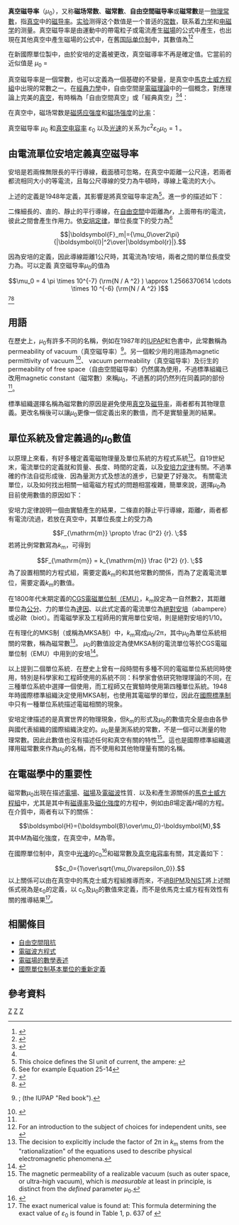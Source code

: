 {{NoteTA|G1=物理學}}
'''真空磁导率'''（<math>\mu_0</math>），又称'''磁场常数'''、'''磁常數'''、'''自由空間磁导率'''或'''磁常數'''是一[[物理常數|物理常數]]，指[[真空|真空]]中的[[磁导率|磁导率]]。[[实验|实验]]测得这个数值是一个普适的[[常数|常数]]，联系着[[力学|力学]]和[[电磁学|电磁学]]的测量。真空磁导率是由運動中的帶電粒子或電流產生[[磁場|磁場]]的公式中產生，也出現在其他真空中產生磁場的公式中，在舊[[国际单位制|国际单位制]]中，其數值為<ref name=CODATA-magnetic-constant>{{Cite web | title=Magnetic constant | website=Fundamental Physical Constants | via=[[國家標準技術研究所|National Institute of Standards and Technology]] | publisher=[[CODATA|Committee on Data for Science and Technology]] | url=http://physics.nist.gov/cgi-bin/cuu/Value?mu0 | year=2006 | accessdate=2010-02-04 | archive-date=2007-08-20 | archive-url=https://web.archive.org/web/20070820144036/http://physics.nist.gov/cgi-bin/cuu/Value?mu0 | dead-url=no }}</ref><ref name="#1">{{cite encyclopedia | author=Rosen, Joe | title=Permeability (Physics) | encyclopedia=Encyclopedia of Physics | location=New York | publisher=Facts On File | year=2004 | series=Facts on File science library | url=http://www.fofweb.com/Science/default.asp?ItemID=WE40 | accessdate=2010-02-04 | isbn=9780816049745 | archive-date=2020-11-27 | archive-url=https://web.archive.org/web/20201127012928/http://www.fofweb.com/science/default.asp?ItemID=WE40 | dead-url=no }}{{registration required}}</ref>

{{block indent |1=''µ''<sub>0</sub> = {{val|4|end= π|e=-7|u=[[伏特|V]]·[[秒|s]]/([[安培|A]]·m)}} }}  
{{block indent |left=4.4 |1=≈ {{val|1.2566370614|end=...|e=-6|u=H·m<sup>-1</sup> 或 [[牛頓_(單位)|N]]·[[安培_(單位)|A]]<sup>−2</sup> 或 [[特斯拉|T]]·m/A 或 [[韋伯_(單位)|Wb]]/(A·m)}} }}
在新國際單位製中，由於安培的定義被更改，真空磁導率不再是確定值。它當前的近似值是
''μ''<sub>0</sub> = {{val|1.25663706212|(19)|e=-6|u=[[Henry_(unit)|H]]/m}}

真空磁导率是一個常數，也可以定義為一個基礎的不變量，是真空中[[馬克士威方程組|馬克士威方程組]]中出現的常數之一。在[[經典力學|經典力學]]中，自由空間是[[電磁理論|電磁理論]]中的一個概念，對應理論上完美的[[真空|真空]]，有時稱為「自由空間真空」或「經典真空」<ref name=CODATA-introduction-constants>{{Cite web | title=Magnetic constant | website=Fundamental Physical Constants | via=[[國家標準技術研究所|National Institute of Standards and Technology]] | publisher=[[CODATA|Committee on Data for Science and Technology]] | url=http://physics.nist.gov/cgi-bin/cuu/Value?mu0 | year=2006 | accessdate=2010-02-04 | archive-date=2007-08-20 | archive-url=https://web.archive.org/web/20070820144036/http://physics.nist.gov/cgi-bin/cuu/Value?mu0 | dead-url=no }}</ref><ref name="#1"/>：

在真空中，磁场常数是[[磁感应强度|磁感应强度]]和[[磁场强度|磁场强度]]的[[比例|比率]]：
{{block indent |1=<math>\mathbf{B} = \mu_0 \ \mathbf{H}.</math> }}

真空磁导率 <math>\mu_0</math> 和[[真空电容率|真空电容率]] <math>\varepsilon_0</math> 以及[[光速|光速]]的关系为<math>c^2\varepsilon_0\mu_0=1</math> 。

==由電流單位安培定義真空磁导率==
安培是若兩條無限長的平行導線，截面積可忽略，在真空中距離一公尺遠，若兩者都流相同大小的等電流，且每公尺導線的受力為{{val|2|e=-7}}牛頓時，導線上電流的大小。

上述的定義是1948年定義，其影響是將真空磁导率定為{{val|4|end=π|e=-7|u=H*m-1}}<ref name="NIST amp hist">This choice defines the SI unit of current, the ampere: {{cite web |url=http://physics.nist.gov/cuu/Units/ampere.html |title=Unit of electric current (ampere) |accessdate=2007-08-11 |work=Historical context of the SI |publisher=[[NIST|NIST]] |archive-date=2017-04-25 |archive-url=https://web.archive.org/web/20170425134625/http://www.physics.nist.gov/cuu/Units/ampere.html |dead-url=no }}</ref>。進一步的描述如下：

二條細長的、直的、靜止的平行導線，在[[自由空間|自由空間]]中距離為''r''，上面帶有''I''的電流，彼此之間會產生作用力。依[[安培定律|安培定律]]，單位長度下的受力為<ref>
See for example {{Cite book | last = Tipler | first = Paul A.
| title = Physics  for Scientists and Engineers, Third Edition, Extended Version
| publisher = Worth Publishers | year = 1992 | location = New York, NY
| page = 826 | url =
| isbn = 0-87901-434-2}}Equation 25-14</ref>

:<math>|\boldsymbol{F}_m|={\mu_0\over2\pi}{|\boldsymbol{I}|^2\over|\boldsymbol{r}|}.</math>

因為安培的定義，因此導線距離1公尺時，其電流為1安培，兩者之間的單位長度受力為{{val|2|e=-7|u=N*m-1}}。可以定義
真空磁导率''μ''<sub>0</sub>的值為

:<math>\mu_0 = 4 \pi \times 10^{-7} (\rm{N / A ^2} ) \approx 1.2566370614 \cdots \times 10 ^{-6} (\rm{N / A ^2} )</math><ref name="NIST">{{cite web |url=http://physics.nist.gov/cgi-bin/cuu/Value?mu0 |title=Magnetic constant |accessdate=2007-08-08 |work=2006 [[CODATA|CODATA]] recommended values |publisher=[[NIST|NIST]] |archive-date=2007-08-20 |archive-url=https://web.archive.org/web/20070820144036/http://physics.nist.gov/cgi-bin/cuu/Value?mu0 |dead-url=no }}</ref><ref name="CODATA">{{cite web |url=http://physics.nist.gov/cuu/Constants/codata.pdf |title=CODATA Recommended Values of the Fundamental Physical Constants: 2006 |work=Committee on Data for Science and Technology (CODATA): See Table 1 |publisher=[[NIST|NIST]] |access-date=2015-03-05 |archive-date=2018-06-12 |archive-url=https://web.archive.org/web/20180612163158/https://physics.nist.gov/cuu/Constants/codata.pdf |dead-url=no }}</ref>

==用語==
在歷史上，''μ''<sub>0</sub>有許多不同的名稱，例如在1987年的[[IUPAP|IUPAP]]紅色書中，此常數稱為permeability of vacuum（真空磁导率）<ref>{{Cite book |author=[[SUNAMCO|SUNAMCO]] |chapter=Recommended values of the fundamental physical constants |url=http://metrology.files.wordpress.com/2010/12/6_recommended_fundamental_constants_iupap_sunamco_red_book_1987.pdf |work=Symbols, Units, Nomenclature and Fundamental Constants in Physics |format=PDF |year=1987 |page=54 |title= |access-date=2015-03-05 |archive-date=2020-05-08 |archive-url=https://web.archive.org/web/20200508084843/https://metrology.files.wordpress.com/2010/12/6_recommended_fundamental_constants_iupap_sunamco_red_book_1987.pdf |dead-url=no }}; (the IUPAP "Red book").</ref>。另一個較少用的用語為magnetic permittivity of vacuum<!--See, for example, Servant ''et al.''--><ref name=Servant>{{cite book
|author=J R Lalanne, F Carmona & L Servant
|title=Optical spectroscopies of electronic absorption.
|edition=World Scientific series in contemporary chemical physics, vol. 17.
|page=10
|publisher= World Scientific
|location=Singapore;London
|year=1999
|isbn=981-02-3861-4
|url=http://books.google.com/?id=7rWD-TdxKkMC&pg=PA10&lpg=PA10&dq=+%22magnetic+permittivity%22}}
</ref>、
vacuum permeability（真空磁导率）及衍生的permeability of free space（自由空間磁导率）仍然廣為使用，不過標準組織已改用magnetic constant（磁常數）來稱''μ''<sub>0</sub>，不過舊的詞仍然列在同義詞的部份<ref name="CODATA"/>。

標準組織選擇名稱為磁常數的原因是避免使用[[真空|真空]]及[[磁导率|磁导率]]，兩者都有其物理意義。更改名稱後可以讓''μ''<sub>0</sub>更像一個定義出來的數值，而不是實驗量測的結果。

==單位系統及曾定義過的''μ''<sub>0</sub>數值==
以原理上來看，有好多種定義電磁物理量及單位系統的方程式系統<ref name=Jackson>For an introduction to the subject of choices for independent units, see {{cite book
|author=John David Jackson
|title=Classical electrodynamics
|edition=Third
|page=154
|publisher=Wiley
|location=New York
|year=1998
|isbn=0-471-30932-X
|url=http://worldcat.org/isbn/047130932X
|access-date=2015-03-07
|archive-date=2009-08-04
|archive-url=https://web.archive.org/web/20090804020119/http://www.worldcat.org/isbn/047130932X
|dead-url=no
}}</ref>。自19世紀末，電流單位的定義就和質量、長度、時間的定義，以及[[安培力定律|安培力定律]]有關。不過準確的作法自從形成後．因為量測方式及想法的進步，已變更了好幾次。
有關電流單位，以及如何找出相關一組電磁方程式的問題相當複雜，簡單來說，選擇''μ''<sub>0</sub>為目前使用數值的原因如下：

安培力定律說明一個由實驗產生的結果，二條直的靜止平行導線，距離''r''，兩者都有電流''I''流過，若放在真空中，其單位長度上的受力為
::<math> F_{\mathrm{m}} \propto \frac {I^2} {r}. \;  </math>
若將比例常數寫為''k''<sub>m</sub>，可得到
::<math> F_{\mathrm{m}} = k_{\mathrm{m}} \frac {I^2} {r}. \;  </math>
為了設置相關的方程式組，需要定義''k''<sub>m</sub>的和其他常數的關係，而為了定義電流單位，需要定義''k''<sub>m</sub>的數值。

在1800年代末期定義的[[公分-克-秒制#電磁單位制（EMU）|CGS電磁單位制（EMU）]]，''k''<sub>m</sub>設定為一自然數2，其距離單位為[[公分|公分]]、力的單位為[[達因|達因]]、以此式定義的電流單位為[[絕對安培|絕對安培]]（abampere）或必歐（biot）。而電磁學家及工程師用的實用單位安培，則是絕對安培的1/10。

在有理化的MKS制（或稱為MKSA制）中，''k''<sub>m</sub>寫成''μ''<sub>0</sub>/2π，其中''μ''<sub>0</sub>為單位系統相關的常數，稱為磁常數<ref>The decision to explicitly include the factor of 2π in ''k''<sub>m</sub> stems from the "rationalization" of the equations used to describe physical electromagnetic phenomena.</ref>。
''μ''<sub>0</sub>的數值設定為使MKSA制的電流單位等於CGS電磁單位制（EMU）中用到的安培<ref>{{cite web |url=http://physics.nist.gov/cuu/Units/ampere.html |title=Unit of electric current (ampere) |accessdate=2007-08-11 |work=Historical context of the SI |publisher=NIST |archive-date=2017-04-25 |archive-url=https://web.archive.org/web/20170425134625/http://www.physics.nist.gov/cuu/Units/ampere.html |dead-url=no }}</ref>。

以上提到二個單位系統．在歷史上曾有一段時間有多種不同的電磁單位系統同時使用，特別是科學家和工程師使用的系統不同：科學家會依研究物理理論的不同，在三種單位系統中選擇一個使用，而工程師又在實驗時使用第四種單位系統。1948年時國際標準組織決定使用MKSA制，也使用其電磁學的單位，因此在[[國際標準制|國際標準制]]中只有一種單位系統描述電磁相關的現象。

安培定律描述的是真實世界的物理現象，但''k''<sub>m</sub>的形式及''μ''<sub>0</sub>的數值完全是由由各參與國代表組織的國際組織決定的。''μ''<sub>0</sub>是量測系統的常數，不是一個可以測量的物理常數。因此此數值也沒有描述任何和真空有關的特性<ref>The magnetic permeability of a realizable vacuum (such as outer space, or ultra-high vacuum), which is ''measurable'' at least in principle, is distinct from the ''defined'' parameter ''μ''<sub>0</sub>.{{Citation needed|date=November 2013}}</ref>。這也是國際標準組織選擇用磁常數來作為''μ''<sub>0</sub>的名稱，而不使用和其他物理量有關的名稱{{Citation needed|date=November 2013}}。

==在電磁學中的重要性==
磁常數''μ''<sub>0</sub>出現在描述[[電場|電場]]、[[磁場|磁場]]及[[電磁波|電磁波]]性質．以及和產生源關係的[[馬克士威方程組|馬克士威方程組]]中，尤其是其中有[[磁導率|磁導率]]及[[磁化強度|磁化強度]]的方程中，例如由''B''場定義''H''場的方程。在介質中，兩者有以下的關係：
:<math>\boldsymbol{H}={\boldsymbol{B}\over\mu_0}-\boldsymbol{M},</math>
其中''M''為磁化強度，在真空中，''M''為零。

在國際單位制中，真空中[[光速|光速]]的''c''<sub>0</sub><ref>{{Cite web |url=http://physics.nist.gov/cgi-bin/cuu/Value?c |title=MIST speed of light in vacuum |access-date=2015-03-07 |archive-date=2017-06-25 |archive-url=https://web.archive.org/web/20170625090639/http://physics.nist.gov/cgi-bin/cuu/Value?c |dead-url=no }}</ref>和磁常數及[[真空电容率|真空电容率]]有關，其定義如下：
:<math>c_0={1\over\sqrt{\mu_0\varepsilon_0}}.</math>
以上關係可以由在真空中的馬克士威方程組推導而來，不過[[國際度量衡局|BIPM]]及[[國家標準技術研究所|NIST]]將上述關係式視為是ε<sub>0</sub>的定義，以 c<sub>0</sub>及μ<sub>0</sub>的數值來定義，而不是依馬克士威方程有效性有關的推導結果<ref name=ep0>The exact numerical value is found at:
{{cite web |title=Electric constant, ''ε''<sub>0</sub> |work=NIST reference on constants, units, and uncertainty: Fundamental physical constants |url=http://physics.nist.gov/cgi-bin/cuu/Value?ep0 |publisher=NIST |accessdate=2012-01-22 |archive-date=2007-04-23 |archive-url=https://web.archive.org/web/20070423153428/http://physics.nist.gov/cgi-bin/cuu/Value?ep0 |dead-url=no }} This formula determining the exact value of ''ε''<sub>0</sub> is found in Table 1, p. 637 of {{cite journal |title=<u>Table 1: Some exact quantities relevant to the 2006 adjustment</u>'' in ''CODATA recommended values of the fundamental physical constants: 2006 |url=http://physics.nist.gov/cuu/Constants/RevModPhys_80_000633acc.pdf |journal=Rev Mod Phys |pages=633–729 |volume=80 |date=April–June 2008 |issue=2 |author=PJ Mohr, BN Taylor, DB Newell |bibcode=2008RvMP...80..633M |doi=10.1103/RevModPhys.80.633 |arxiv=0801.0028 |access-date=2015-03-07 |archive-date=2011-08-05 |archive-url=https://web.archive.org/web/20110805123802/http://physics.nist.gov/cuu/Constants/RevModPhys_80_000633acc.pdf |dead-url=yes }}</ref>。

==相關條目==
*[[自由空間阻抗|自由空間阻抗]]
*[[電磁波方程式|電磁波方程式]]
*[[電磁場的數學表述|電磁場的數學表述]]
*[[國際單位制基本單位的重新定義|國際單位制基本單位的重新定義]]

==參考資料==
{{reflist}}

[[Category:电磁学|Z]]
[[Category:磁学|Z]]
[[Category:物理常数|Z]]